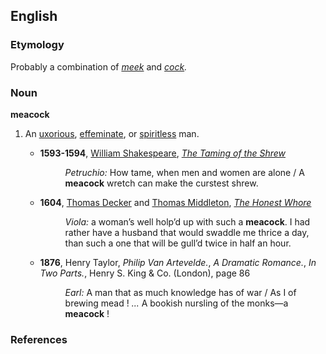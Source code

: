 ==English==

===Etymology===
Probably a combination of ''[[meek]]'' and ''[[cock]].''

===Noun===
'''meacock'''

# {{ocsolete}} An [[uxorious]], [[effeminate]], or [[spiritless]] man. 
#* '''1593-1594''', [[w:William Shakespeare|William Shakespeare]], ''[[wikisource:The Taming of the Shrew|The Taming of the Shrew]]''
#*: ''Petruchio:'' How tame, when men and women are alone<!--,--> / A '''meacock''' wretch can make the curstest shrew.
#* '''1604''', [[w:Thomas Decker|Thomas Decker]] and [[w:Thomas Middleton|Thomas Middleton]], ''[[w:The Honest Whore|The Honest Whore]]''
#*: ''Viola:'' a woman’s well holp’d up with such a '''meacock'''. I had rather have a husband that would swaddle me thrice a day, than such a one that will be gull’d twice in half an hour.
#* '''1876''', Henry Taylor, ''Philip Van Artevelde.'', ''A Dramatic Romance.'', ''In Two Parts.'', Henry S. King & Co. (London), page 86
#*: ''Earl:'' A man that as much knowledge has of war / As I of brewing mead&nbsp;! ''...'' A bookish nursling of the monks—a '''meacock'''&nbsp;!

===References===
{{R:Webster 1913}}